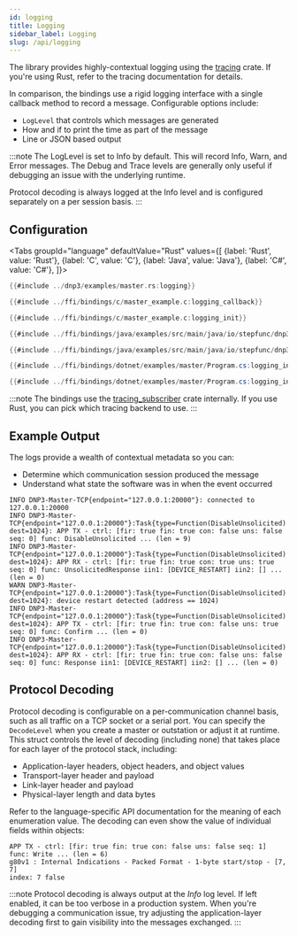 ```yaml
---
id: logging
title: Logging
sidebar_label: Logging
slug: /api/logging
---
```



The library provides highly-contextual logging using the [tracing](https://crates.io/crates/tracing) crate. If you're using Rust, refer to the
tracing documentation for details.

In comparison, the bindings use a rigid logging interface with a single callback method to record a message. Configurable options include:

* `LogLevel` that controls which messages are generated
* How and if to print the time as part of the message
* Line or JSON based output

:::note
The LogLevel is set to Info by default. This will record Info, Warn, and Error messages. The Debug and Trace levels are generally only useful if debugging an issue with the underlying runtime.

Protocol decoding is always logged at the Info level and is configured separately on a per session basis.
:::

## Configuration

<Tabs
groupId="language"
defaultValue="Rust"
values={[
{label: 'Rust', value: 'Rust'},
{label: 'C', value: 'C'},
{label: 'Java', value: 'Java'},
{label: 'C#', value: 'C#'},
]}>
<TabItem value="Rust">

```rust
{{#include ../dnp3/examples/master.rs:logging}}
```

</TabItem>
<TabItem value="C">

```c
{{#include ../ffi/bindings/c/master_example.c:logging_callback}}

{{#include ../ffi/bindings/c/master_example.c:logging_init}}
```

</TabItem>
<TabItem value="Java">

```java
{{#include ../ffi/bindings/java/examples/src/main/java/io/stepfunc/dnp3/examples/MasterExample.java:logging_interface}}

{{#include ../ffi/bindings/java/examples/src/main/java/io/stepfunc/dnp3/examples/MasterExample.java:logging_init}}
```

</TabItem>
<TabItem value="C#">

```csharp
{{#include ../ffi/bindings/dotnet/examples/master/Program.cs:logging_interface}}

{{#include ../ffi/bindings/dotnet/examples/master/Program.cs:logging_init}}
```

</TabItem>
</Tabs>

:::note
The bindings use the [tracing_subscriber](https://crates.io/crates/tracing-subscriber) crate internally. If you use Rust, you can pick which tracing backend to
use.
:::

## Example Output

The logs provide a wealth of contextual metadata so you can:

* Determine which communication session produced the message
* Understand what state the software was in when the event occurred

```
INFO DNP3-Master-TCP{endpoint="127.0.0.1:20000"}: connected to 127.0.0.1:20000
INFO DNP3-Master-TCP{endpoint="127.0.0.1:20000"}:Task{type=Function(DisableUnsolicited) dest=1024}: APP TX - ctrl: [fir: true fin: true con: false uns: false seq: 0] func: DisableUnsolicited ... (len = 9)
INFO DNP3-Master-TCP{endpoint="127.0.0.1:20000"}:Task{type=Function(DisableUnsolicited) dest=1024}: APP RX - ctrl: [fir: true fin: true con: true uns: true seq: 0] func: UnsolicitedResponse iin1: [DEVICE_RESTART] iin2: [] ... (len = 0)
WARN DNP3-Master-TCP{endpoint="127.0.0.1:20000"}:Task{type=Function(DisableUnsolicited) dest=1024}: device restart detected (address == 1024)
INFO DNP3-Master-TCP{endpoint="127.0.0.1:20000"}:Task{type=Function(DisableUnsolicited) dest=1024}: APP TX - ctrl: [fir: true fin: true con: false uns: true seq: 0] func: Confirm ... (len = 0)
INFO DNP3-Master-TCP{endpoint="127.0.0.1:20000"}:Task{type=Function(DisableUnsolicited) dest=1024}: APP RX - ctrl: [fir: true fin: true con: false uns: false seq: 0] func: Response iin1: [DEVICE_RESTART] iin2: [] ... (len = 0)
```

## Protocol Decoding

Protocol decoding is configurable on a per-communication channel basis, such as all traffic on a TCP socket or a serial port. You can specify the
`DecodeLevel` when you create a master or outstation or adjust it at runtime. This struct controls the level of decoding (including none) that takes place for each layer of the
protocol stack, including:

* Application-layer headers, object headers, and object values
* Transport-layer header and payload
* Link-layer header and payload
* Physical-layer length and data bytes

Refer to the language-specific API documentation for the meaning of each enumeration value. The decoding can even show the value of individual fields within objects:

```
APP TX - ctrl: [fir: true fin: true con: false uns: false seq: 1] func: Write ... (len = 6)
g80v1 : Internal Indications - Packed Format - 1-byte start/stop - [7, 7]
index: 7 false
```

:::note
Protocol decoding is always output at the *Info* log level. If left enabled, it can be too verbose in a production system. When you're debugging a communication issue, try adjusting the application-layer decoding first to gain visibility into the messages exchanged.
:::


